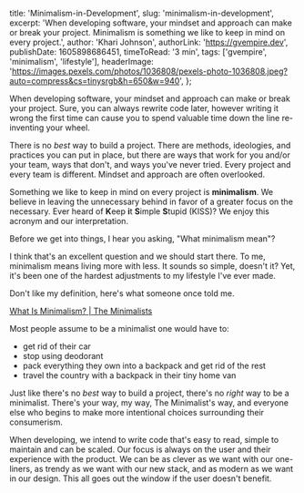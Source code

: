   title: 'Minimalism-in-Development',
  slug: 'minimalism-in-development',
  excerpt:
    'When developing software, your mindset and approach can make or break your project. Minimalism is something we like to keep in mind on every project.',
  author: 'Khari Johnson',
  authorLink: 'https://gvempire.dev',
  publishDate: 1605898686451,
  timeToRead: '3 min',
  tags: ['gvempire', 'minimalism', 'lifestyle'],
  headerImage:
    'https://images.pexels.com/photos/1036808/pexels-photo-1036808.jpeg?auto=compress&cs=tinysrgb&h=650&w=940',
};

When developing software, your mindset and approach can make or break your project. Sure, you can always rewrite code later, however writing it wrong the first time can cause you to spend valuable time down the line re-inventing your wheel.

There is no *best* way to build a project. There are methods, ideologies, and practices you can put in place, but there are ways that work for you and/or your team, ways that don't, and ways you've never tried. Every project and every team is different. Mindset and approach are often overlooked.

Something we like to keep in mind on every project is **minimalism**. We believe in leaving the unnecessary behind in favor of a greater focus on the necessary. Ever heard of **K**eep **i**t **S**imple **S**tupid (KISS)? We enjoy this acronym and our interpretation.

Before we get into things, I hear you asking, "What minimalism mean"?

I think that's an excellent question and we should start there. To me, minimalism means living more with less. It sounds so simple, doesn't it? Yet, it's been one of the hardest adjustments to my lifestyle I've ever made.

Don't like my definition, here's what someone once told me.

[What Is Minimalism? | The Minimalists](https://www.theminimalists.com/minimalism/)

Most people assume to be a minimalist one would have to:

- get rid of their car
- stop using deodorant
- pack everything they own into a backpack and get rid of the rest
- travel the country with a backpack in their tiny home van

Just like there's no *best* way to build a project, there's no *right* way to be a minimalist. There's your way, my way, The Minimalist's way, and everyone else who begins to make more intentional choices surrounding their consumerism.

When developing, we intend to write code that's easy to read, simple to maintain and can be scaled. Our focus is always on the user and their experience with the product. We can be as clever as we want with our one-liners, as trendy as we want with our new stack, and as modern as we want in our design. This all goes out the window if the user doesn't benefit.
